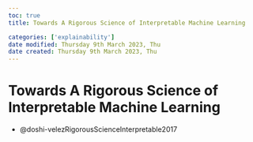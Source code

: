 ```yaml
---
toc: true
title: Towards A Rigorous Science of Interpretable Machine Learning

categories: ['explainability']
date modified: Thursday 9th March 2023, Thu
date created: Thursday 9th March 2023, Thu
---
```


# Towards A Rigorous Science of Interpretable Machine Learning


- @doshi-velezRigorousScienceInterpretable2017



